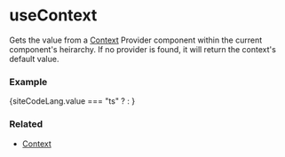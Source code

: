 
# useContext

Gets the value from a <a href="/docs/api/context">Context</a> Provider component within the current component's heirarchy. If no provider is found, it will return the context's default value.

### Example

<CopyInnerText>
{siteCodeLang.value === "ts" ? <ExampleCodeTS /> : <ExampleCode />}
</CopyInnerText>

### Related
<ul>
  <li><a href="/docs/api/context">Context</a></li>
</ul>